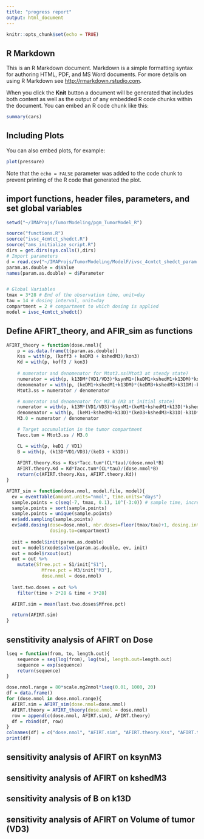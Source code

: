 ```yaml
---
title: "progress report"
output: html_document
---
```


```r
knitr::opts_chunk$set(echo = TRUE)
```

## R Markdown

This is an R Markdown document. Markdown is a simple formatting syntax for authoring HTML, PDF, and MS Word documents. For more details on using R Markdown see <http://rmarkdown.rstudio.com>.

When you click the **Knit** button a document will be generated that includes both content as well as the output of any embedded R code chunks within the document. You can embed an R code chunk like this:

```r
summary(cars)
```

## Including Plots

You can also embed plots, for example:

```r
plot(pressure)
```

Note that the `echo = FALSE` parameter was added to the code chunk to prevent printing of the R code that generated the plot.

## import functions, header files, parameters, and set global variables
```r
setwd("~/IMAProjs/TumorModeling/pgm_TumorModel_R")

source("functions.R")
source("ivsc_4cmtct_shedct.R")
source("ams_initialize_script.R")
dirs = get.dirs(sys.calls(),dirs)
# Import parameters
d = read.csv("~/IMAProjs/TumorModeling/ModelF/ivsc_4cmtct_shedct_param.csv")
param.as.double = d$Value
names(param.as.double) = d$Parameter


# Global Variables
tmax = 3*28 # End of the observation time, unit=day
tau = 14 # dosing interval, unit=day
compartment = 2 # compartment to which dosing is applied
model = ivsc_4cmtct_shedct()
```
## Define AFIRT_theory, and AFIR_sim as functions
```r
AFIRT_theory = function(dose.nmol){
    p = as.data.frame(t(param.as.double))
    Kss = with(p, (koff3 + keDM3 + kshedM3)/kon3)
    Kd = with(p, koff3 / kon3)
    
    # numerator and denomenator for Mtot3.ss(Mtot3 at steady state)
    numerator = with(p, k13DM*(VD1/VD3)*ksynM1+(keDM1+kshedM1+k13DM)*kshedM3)
    denomenator = with(p, (keDM1+kshedM1+k13DM)*(keDM3+kshedM3+k31DM)-k31DM*k13DM)
    Mtot3.ss = numerator / denomenator

    # numerator and denomenator for M3.0 (M3 at initial state)
    numerator = with(p, k13M*(VD1/VD3)*ksynM1+(keM1+kshedM1+k13D)*kshedM3)
    denomenator = with(p, (keM1+kshedM1+k13D)*(keD3+kshedM3+k31D)-k31D*k13D)
    M3.0 = numerator / denomenator

    # Target accumulation in the tumor compartment
    Tacc.tum = Mtot3.ss / M3.0

    CL = with(p, keD1 / VD1)
    B = with(p, (k13D*VD1/VD3)/(keD3 + k31D))
      
    AFIRT.theory.Kss = Kss*Tacc.tum*(CL*tau)/(dose.nmol*B)
    AFIRT.theory.Kd = Kd*Tacc.tum*(CL*tau)/(dose.nmol*B)
    return(c(AFIRT.theory.Kss, AFIRT.theory.Kd))
}

AFIRT_sim = function(dose.nmol, model.file, model){
  ev = eventTable(amount.units="nmol", time.units="days")
  sample.points = c(seq(-7, tmax, 0.1), 10^(-3:0)) # sample time, increment by 0.1
  sample.points = sort(sample.points)
  sample.points = unique(sample.points)
  ev$add.sampling(sample.points)
  ev$add.dosing(dose=dose.nmol, nbr.doses=floor(tmax/tau)+1, dosing.interval=tau,
                dosing.to=compartment)
      
  init = model$init(param.as.double)
  out = model$rxode$solve(param.as.double, ev, init)
  out = model$rxout(out)
  out = out %>% 
    mutate(Sfree.pct = S1/init["S1"],
             Mfree.pct = M3/init["M3"],
             dose.nmol = dose.nmol)
    
  last.two.doses = out %>%
    filter(time > 2*28 & time < 3*28)

  AFIRT.sim = mean(last.two.doses$Mfree.pct)

  return(AFIRT.sim)
}
```

## senstitivity analysis of AFIRT on Dose
```r
lseq = function(from, to, length.out){
    sequence = seq(log(from), log(to), length.out=length.out)
    sequence = exp(sequence)
    return(sequence)
}

dose.nmol.range = 80*scale.mg2nmol*lseq(0.01, 1000, 20)
df = data.frame()
for (dose.nmol in dose.nmol.range){
  AFIRT.sim = AFIRT_sim(dose.nmol=dose.nmol)
  AFIRT.theory = AFIRT_theory(dose.nmol = dose.nmol) 
  row = append(c(dose.nmol, AFIRT.sim), AFIRT.theory)
  df = rbind(df, row)
}
colnames(df) = c("dose.nmol", "AFIRT.sim", "AFIRT.theory.Kss", "AFIRT.theory.Kd")
print(df)
```
## sensitivity analysis of AFIRT on ksynM3

## sensitivity analysis of AFIRT on kshedM3

## sensitivity analysis of B on k13D

## sensitivity analysis of AFIRT on Volume of tumor (VD3)


